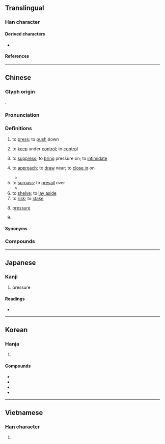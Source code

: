 {{also|压|圧}}
{{character info}}
==Translingual==
{{Han simplified forms|壓|圧|压}}

===Han character===
{{Han char|rn=32|rad=土|as=14|sn=17|four=71214|canj=MKG|ids=⿸厭土(GHT),⿱厭土(JKV)}}

====Derived characters====
* {{l|mul|[[𢹥]]}}

====References====
{{Han ref|kx=0241.100|dkj=05557|dj=0480.330|hdz=10495.060|uh=58D3}}

----

==Chinese==
{{zh-forms|s=压}}

===Glyph origin===
{{Han etym}}
{{Han compound|厭|土|c1=p|c2=s|t2=dust|ls=psc}}.

===Pronunciation===
{{zh-pron
|m=yā,yà
|m_note=yà - only used in {{zh-l|*壓根}} (Mainland standard)
|m-s=
|c=aat3
|c-t=
|g=
|h=pfs=ap;gd=ab5
|j=
|mb=ă̤/ă
|mb_note=ă̤ - vernacular; ă - literary
|md=dáh/ák
|md_note=dáh - vernacular; ák - literary
|mn=ah/ml,jj,tw:ap/xm,qz,jj,tw:teh
|mn_note=ah - vernacular; ap - literary; teh - vernacular (俗), also written as {{zh-l|硩|tr=-}}
|mn-t=iab4/ieb4/iag4/dêh4
|mn-t_note=iab4/ieb4/iag4 - literary (ieb4 - Chaozhou<nowiki>;</nowiki> iag4 - Chenghai); dêh4 - vernacular (俗), also written as {{zh-l|硩|tr=-}}
|w=4aq
|x=
|mc=y
|oc=y
|cat=v,n
}}

===Definitions===
{{zh-hanzi}}

# to [[press]]; to [[push]] down
#: {{zh-x|壓碎|to crush to pieces}}
#: {{zh-x|我 的 腿 被 石頭{tou} 壓 住 了。|}}
#: {{zh-x|最近 被 工作 壓 得 喘 不 過 氣 來。|}}
# to [[keep]] under [[control]]; to [[control]]
#: {{zh-x|壓 住 怒火|to control one's anger}}
# to [[suppress]]; to [[bring]] pressure on; to [[intimidate]]
#: {{zh-x|鎮壓|to suppress}}
# to [[approach]]; to [[draw]] near; to [[close in]] on
#: {{zh-x|大軍壓境|the army is bearing down in force}}
#* {{zh-x|^楚 晨 壓 ^晉 軍 而 陳{zhèn}。||ref=Zuozhuan}}
# to [[surpass]]; to [[prevail]] over
#* {{zh-x|^高 ^贊 訪 得 他 子弟 才 不 壓 眾，貌 不 超群，所以 不曾 許允。||ref=Xingshi Hengyan}}
# to [[shelve]]; to [[lay aside]]
# to [[risk]]; to [[stake]]
#: {{zh-alt-inline|押}}
# {{lb|zh|physics}} [[pressure]]
#: {{zh-x|加壓|to raise pressure}}
#: {{zh-x|血壓|blood pressure}}
#: {{zh-x|電壓|voltage}}
# {{zh-used in|壓根兒|in the first place}}

====Synonyms====
{{zh-dial|壓}}

===Compounds===
{{zh-der|下壓力|低壓|低壓帶|低氣壓|低血壓|偏壓|側壓力|光壓|冷低壓|冷高壓|制壓射擊|加壓|反壓|壓一|壓不住|壓事|壓低|壓住|壓倒|壓倒元白|壓倒性|壓倒群雄|壓價|壓克力|壓冑子|壓制|壓力|壓力團體|壓力機|壓力艙|壓力計|壓力鍋|壓卵|壓卷|壓境|壓契|壓子|壓子息|壓寨夫人|壓寶|壓尺|壓尾|壓強|壓手|壓抑|壓服|壓枉造舌|壓枝|壓桌|壓條|壓條法|壓榨|壓歲|壓歲錢|壓氣兒|壓派|壓災|壓痛|壓碎|壓碟兒|壓秤|壓箱底|壓線|壓縮|壓縮性|壓縮機|壓縮空氣|壓肩疊背|壓腰|壓良為賤|壓花|壓花會|壓蔓|壓衣刀|壓製|壓覺|壓角章|壓路機|壓軸|壓軸子|壓軸戲|壓轎|壓迫|壓迫感|壓酒|壓酒囊|壓金線|壓鑄|壓陣|壓隊|壓雪求油|壓電效應|壓青|壓靜|壓馬路|壓驚|壓魅|大氣壓|大氣壓力|大軍壓境|層壓法|彈壓|心縮壓|心舒壓|打壓|指壓|按壓|排山壓卵|摜壓|擠壓|施壓|旁壓力|模壓|欺壓|欺大壓小|氣壓|氣壓山河|氣壓梯度|氣壓表|氣壓計|水壓|水壓機|汽壓|沖壓|沖壓機|油壓|泰山壓卵|泰山壓頂|洩壓|液壓|液壓機|減壓|減壓站|減壓閥|烏壓壓|蒸氣壓|熱帶低壓|眼壓|社會壓力|禁壓|積壓|等壓線|緊壓茶|腦壓|舒張壓|藝壓當行|血壓|血壓計|變壓器|鎮壓|降壓器|陵壓|電壓|顱內壓|風壓|騎鞍壓馬|高壓|高壓手段|高壓球|高壓線|高壓迴流|高壓鍋|高壓電|高氣壓|高血壓|黑壓壓|壓根|壓根兒|壓霸|壓扁|壓頭|壓死|解壓}}

{{zh-cat|Elementary}}

----

==Japanese==
{{ja-kanji forms|圧|壓}}

===Kanji===
{{ja-kanji|grade=|rs=土14|shin=圧}}

# pressure

====Readings====
* {{ja-readings|on=[[あつ]] (atsu), [[おう]] (ō), [[えん]] (en)|kun=[[おさえる]] (osaeru)}}

----

==Korean==

===Hanja===
{{ko-hanja|누르다|누를|압}}

# {{hanja form of|압|[[pressure]]}}

====Compounds====
* {{ko-l|기압|[[air]] [[pressure]]|氣壓}}
* {{ko-l|압축|[[compression]]|壓縮}}
* {{ko-l|탄압|[[oppression]]|彈壓}}
* {{ko-l|압력|[[pressure]]|壓力}}

----

==Vietnamese==

===Han character===
{{vi-readings|reading=áp, ếm|rs=土14}}

# {{rfdef|vi|sort=土14}}